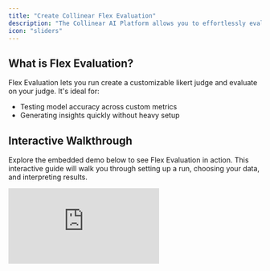 ```yaml
---
title: "Create Collinear Flex Evaluation"
description: "The Collinear AI Platform allows you to effortlessly evaluate AI models with flexibility and precision. This guide walks you through the steps to create a new evaluation run using the Flex Evaluation feature."
icon: "sliders"
---
```


## What is Flex Evaluation?

Flex Evaluation lets you run create a customizable likert judge and evaluate on your judge. It's ideal for:

- Testing model accuracy across custom metrics
- Generating insights quickly without heavy setup

## Interactive Walkthrough

Explore the embedded demo below to see Flex Evaluation in action. This interactive guide will walk you through setting up a run, choosing your data, and interpreting results.

<div style={{ position:"relative",paddingBottom:"calc(56.67989417989418% + 41px)",height:0,width:"100%" }}>
<iframe src="https://demo.arcade.software/NVKzMdrRtCDD78aYwHNs?embed&embed_mobile=tab&embed_desktop=inline&show_copy_link=true" title="Effortlessly Evaluate AI Models with Collinear" frameborder="0" loading="lazy" webkitallowfullscreen mozallowfullscreen allowfullscreen allow="clipboard-write" style={{ position:"absolute",top:0,left:0,width:"100%",height:"100%",colorScheme:"light" }} />

</div>

## Key Features

- **No-code setup** for quick dataset evaluation
- **Rich visual analytics** for in-depth insights

## How to Create a Flex Evaluation with Annotations

Follow these steps to create a new Flex Judge using annotations from an existing run:

1. **Open an Existing Run**
   Start by opening a run that was created using **Collinear Flex**.
2. **Annotate the Data**
   Use the **Feedback** feature to revise scores and provide annotations on specific rows.
3. **Select Rows for the New Judge**
   Choose the rows you want to include in your new evaluation.
4. **Click “Create a Judge”**
   Once you’ve selected the rows, click the **Create a Judge** button.

<img
  style={{ borderRadius:"0.5rem" }}
  src="/images/create_collinear_flex_judge/click_create_judge.png"
/>

5. **Customize the Scoring Criteria**
   A new set of scoring criteria will be generated automatically. You can tweak or regenerate these as needed.
6. **Finalize the Judge**
   Click **Create Judge** again to finalize and save it. This new judge will be available for use in future runs.

## Additional Resources

Here is a sample dataset that you can use to test the Flex Evaluation feature: [Sample Dataset](https://collinear.ai/sample_dataset.csv).